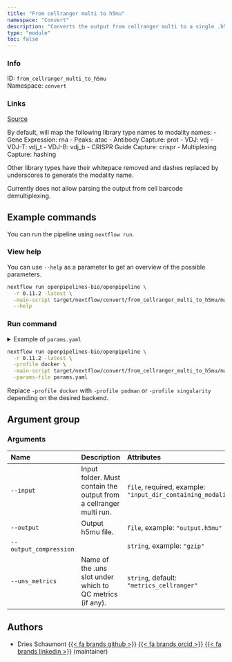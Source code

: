 ```yaml
---
title: "From cellranger multi to h5mu"
namespace: "Convert"
description: "Converts the output from cellranger multi to a single .h5mu file."
type: "module"
toc: false
---
```


::: {.column-margin}

### Info

ID: `from_cellranger_multi_to_h5mu`  
Namespace: `convert`

### Links
[Source](https://github.com/openpipelines-bio/openpipeline/blob/0.11.2/./src/convert/from_cellranger_multi_to_h5mu){.btn-action .btn-sm .btn-info .btn role="button"}

:::

By default, will map the following library type names to modality names:
  - Gene Expression: rna
  - Peaks: atac
  - Antibody Capture: prot
  - VDJ: vdj
  - VDJ-T: vdj_t
  - VDJ-B: vdj_b
  - CRISPR Guide Capture: crispr
  - Multiplexing Capture: hashing

Other library types have their whitepace removed and dashes replaced by
underscores to generate the modality name.

Currently does not allow parsing the output from cell barcode demultiplexing.


## Example commands

You can run the pipeline using `nextflow run`.

### View help

You can use `--help` as a parameter to get an overview of the possible parameters.

```bash
nextflow run openpipelines-bio/openpipeline \
  -r 0.11.2 -latest \
  -main-script target/nextflow/convert/from_cellranger_multi_to_h5mu/main.nf \
  --help
```

### Run command

<details>
<summary>Example of `params.yaml`</summary>
```yaml
# Arguments
input: # please fill in - example: "input_dir_containing_modalities"
# output: "$id.$key.output.h5mu"
# output_compression: "gzip"
uns_metrics: "metrics_cellranger"

# Nextflow input-output arguments
publish_dir: # please fill in - example: "output/"
# param_list: "my_params.yaml"
```
</details>

```bash
nextflow run openpipelines-bio/openpipeline \
  -r 0.11.2 -latest \
  -profile docker \
  -main-script target/nextflow/convert/from_cellranger_multi_to_h5mu/main.nf \
  -params-file params.yaml
```

:::{.callout-note}
Replace `-profile docker` with `-profile podman` or `-profile singularity` depending on the desired backend.
:::

## Argument group

### Arguments

|Name                   |Description                                                        |Attributes                                                     |
|:----------------------|:------------------------------------------------------------------|:--------------------------------------------------------------|
|`--input`              |Input folder. Must contain the output from a cellranger multi run. |`file`, required, example: `"input_dir_containing_modalities"` |
|`--output`             |Output h5mu file.                                                  |`file`, example: `"output.h5mu"`                               |
|`--output_compression` |                                                                   |`string`, example: `"gzip"`                                    |
|`--uns_metrics`        |Name of the .uns slot under which to QC metrics (if any).          |`string`, default: `"metrics_cellranger"`                      |

## Authors


  * Dries Schaumont [{{< fa brands github >}}](https://github.com/DriesSchaumont) [{{< fa brands orcid >}}](https://orcid.org/0000-0002-4389-0440) [{{< fa brands linkedin >}}](https://linkedin.com/in/dries-schaumont) (maintainer)
